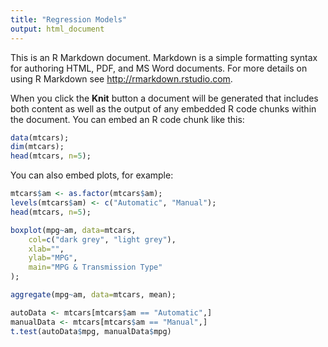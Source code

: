 ```yaml
---
title: "Regression Models"
output: html_document
---
```


This is an R Markdown document. Markdown is a simple formatting syntax for authoring HTML, PDF, and MS Word documents. For more details on using R Markdown see <http://rmarkdown.rstudio.com>.

When you click the **Knit** button a document will be generated that includes both content as well as the output of any embedded R code chunks within the document. You can embed an R code chunk like this:

```r
data(mtcars);
dim(mtcars);
head(mtcars, n=5);

```

You can also embed plots, for example:

```r
mtcars$am <- as.factor(mtcars$am);
levels(mtcars$am) <- c("Automatic", "Manual");
head(mtcars, n=5);

boxplot(mpg~am, data=mtcars,
    col=c("dark grey", "light grey"),
    xlab="",
    ylab="MPG",
    main="MPG & Transmission Type"
);

aggregate(mpg~am, data=mtcars, mean);

autoData <- mtcars[mtcars$am == "Automatic",]
manualData <- mtcars[mtcars$am == "Manual",]
t.test(autoData$mpg, manualData$mpg)


```



